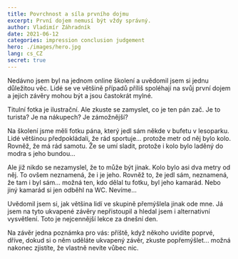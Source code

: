 ```yaml
---
title: Povrchnost a síla prvního dojmu
excerpt: První dojem nemusí být vždy správný.
author: Vladimír Záhradník
date: 2021-06-12
categories: impression conclusion judgement
hero: ./images/hero.jpg
lang: cs_CZ
secret: true
---
```


Nedávno jsem byl na jednom online školení a uvědomil jsem si jednu důležitou věc. Lidé se ve většině případů příliš spoléhají na svůj první dojem a jejich závěry mohou být a jsou častokrát mylné.

Titulní fotka je ilustrační. Ale zkuste se zamyslet, co je ten pán zač. Je to turista? Je na nákupech? Je zámožnější?

Na školení jsme měli fotku pána, který jedl sám někde v bufetu v lesoparku. Lidé většinou předpokládali, že rád sportuje... protože metr od něj bylo kolo. Rovněž, že má rád samotu. Že se umí sladit, protože i kolo bylo laděný do modra s jeho bundou...

Ale již nikdo se nezamyslel, že to může být jinak. Kolo bylo asi dva metry od něj. To ovšem neznamená, že i je jeho. Rovněž to, že jedl sám, neznamená, že tam i byl sám... možná ten, kdo dělal tu fotku, byl jeho kamarád. Nebo jiný kamarád si jen odběhl na WC. Nevíme...

Uvědomil jsem si, jak většina lidí ve skupině přemýšlela jinak ode mne. Já jsem na tyto ukvapené závěry nepřistoupil a hledal jsem i alternativní vysvětlení. Toto je nejcennější lekce za dnešní den.

Na závěr jedna poznámka pro vás: příště, když někoho uvidíte poprvé, dříve, dokud si o něm uděláte ukvapený závěr, zkuste popřemýšlet... možná nakonec zjistíte, že vlastně nevíte vůbec nic.